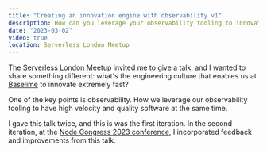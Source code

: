 ```yaml
---
title: "Creating an innovation engine with observability v1"
description: How can you leverage your observability tooling to innovate faster?
date: "2023-03-02"
video: true
location: Serverless London Meetup
---
```



The [Serverless London Meetup](https://www.meetup.com/serverless-london/) invited me to give a talk, and I wanted to share something different: what's the engineering culture that enables us at [Baselime](https://baselime.io) to innovate extremely fast?

One of the key points is observability. How we leverage our observability tooling to have high velocity and quality software at the same time.

I gave this talk twice, and this is was the first iteration. In the second iteration, at the [Node Congress 2023 conference](./creating-an-innovation-engine-with-observability-v2), I incorporated feedback and improvements from this talk. 

<BlogYoutubeVideo embed='v9_EAu-QQec'></BlogYoutubeVideo>
